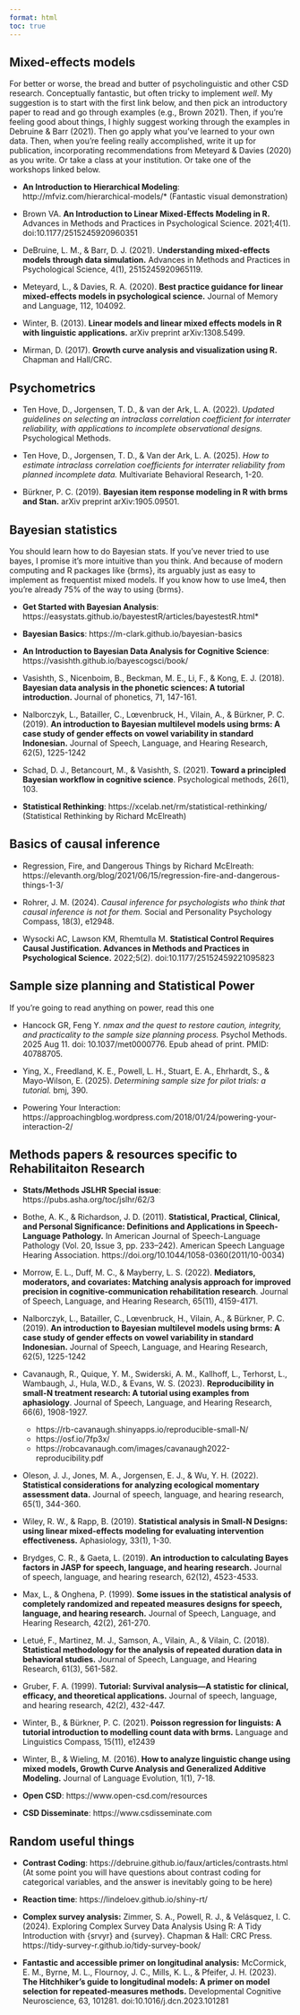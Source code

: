 ```yaml
---
format: html
toc: true
---
```


## Mixed-effects models

For better or worse, the bread and butter of psycholinguistic and other CSD research. Conceptually fantastic, but often tricky to implement *well*. My suggestion is to start with the first link below, and then pick an introductory paper to read and go through examples (e.g., Brown 2021). Then, if you're feeling good about things, I highly suggest working through the examples in Debruine & Barr (2021). Then go apply what you've learned to your own data. Then, when you're feeling really accomplished, write it up for publication, incorporating recommendations from Meteyard & Davies (2020) as you write. Or take a class at your institution. Or take one of the workshops linked below.

-   **An Introduction to Hierarchical Modeling**: http://mfviz.com/hierarchical-models/\* (Fantastic visual demonstration)

-   Brown VA. **An Introduction to Linear Mixed-Effects Modeling in R.** Advances in Methods and Practices in Psychological Science. 2021;4(1). doi:10.1177/2515245920960351

-   DeBruine, L. M., & Barr, D. J. (2021). U**nderstanding mixed-effects models through data simulation.** Advances in Methods and Practices in Psychological Science, 4(1), 2515245920965119.

-   Meteyard, L., & Davies, R. A. (2020). **Best practice guidance for linear mixed-effects models in psychological science.** Journal of Memory and Language, 112, 104092.

-   Winter, B. (2013). **Linear models and linear mixed effects models in R with linguistic applications.** arXiv preprint arXiv:1308.5499.

-   Mirman, D. (2017). **Growth curve analysis and visualization using R.** Chapman and Hall/CRC.

## Psychometrics

- Ten Hove, D., Jorgensen, T. D., & van der Ark, L. A. (2022). *Updated guidelines on selecting an intraclass correlation coefficient for interrater reliability, with applications to incomplete observational designs.* Psychological Methods.

- Ten Hove, D., Jorgensen, T. D., & Van der Ark, L. A. (2025). *How to estimate intraclass correlation coefficients for interrater reliability from planned incomplete data.* Multivariate Behavioral Research, 1-20.

- Bürkner, P. C. (2019). **Bayesian item response modeling in R with brms and Stan.** arXiv preprint arXiv:1905.09501.

## Bayesian statistics

You should learn how to do Bayesian stats. If you've never tried to use bayes, I promise it's more intuitive than you think. And because of modern computing and R packages like {brms}, its arguably just as easy to implement as frequentist mixed models. If you know how to use lme4, then you're already 75% of the way to using {brms}.

-   **Get Started with Bayesian Analysis**: https://easystats.github.io/bayestestR/articles/bayestestR.html\*

-   **Bayesian Basics**: https://m-clark.github.io/bayesian-basics

-   **An Introduction to Bayesian Data Analysis for Cognitive Science**: https://vasishth.github.io/bayescogsci/book/

-   Vasishth, S., Nicenboim, B., Beckman, M. E., Li, F., & Kong, E. J. (2018). **Bayesian data analysis in the phonetic sciences: A tutorial introduction.** Journal of phonetics, 71, 147-161.

-   Nalborczyk, L., Batailler, C., Lœvenbruck, H., Vilain, A., & Bürkner, P. C. (2019). **An introduction to Bayesian multilevel models using brms: A case study of gender effects on vowel variability in standard Indonesian.** Journal of Speech, Language, and Hearing Research, 62(5), 1225-1242

-   Schad, D. J., Betancourt, M., & Vasishth, S. (2021). **Toward a principled Bayesian workflow in cognitive science**. Psychological methods, 26(1), 103.

-   **Statistical Rethinking**: https://xcelab.net/rm/statistical-rethinking/ (Statistical Rethinking by Richard McElreath)

## Basics of causal inference

- Regression, Fire, and Dangerous Things by Richard McElreath: https://elevanth.org/blog/2021/06/15/regression-fire-and-dangerous-things-1-3/

- Rohrer, J. M. (2024). *Causal inference for psychologists who think that causal inference is not for them.* Social and Personality Psychology Compass, 18(3), e12948.

- Wysocki AC, Lawson KM, Rhemtulla M. **Statistical Control Requires Causal Justification. Advances in Methods and Practices in Psychological Science.** 2022;5(2). doi:10.1177/25152459221095823

## Sample size planning and Statistical Power

[If you're going to read anything on power, read this one]{.aside}

- Hancock GR, Feng Y. *nmax and the quest to restore caution, integrity, and practicality to the sample size planning process.* Psychol Methods. 2025 Aug 11. doi: 10.1037/met0000776. Epub ahead of print. PMID: 40788705.

- Ying, X., Freedland, K. E., Powell, L. H., Stuart, E. A., Ehrhardt, S., & Mayo-Wilson, E. (2025). *Determining sample size for pilot trials: a tutorial.* bmj, 390.

- Powering Your Interaction: https://approachingblog.wordpress.com/2018/01/24/powering-your-interaction-2/


## Methods papers & resources specific to Rehabilitaiton Research

-   **Stats/Methods JSLHR Special issue**: https://pubs.asha.org/toc/jslhr/62/3

-   Bothe, A. K., & Richardson, J. D. (2011). **Statistical, Practical, Clinical, and Personal Significance: Definitions and Applications in Speech-Language Pathology.** In American Journal of Speech-Language Pathology (Vol. 20, Issue 3, pp. 233–242). American Speech Language Hearing Association. https://doi.org/10.1044/1058-0360(2011/10-0034)

-   Morrow, E. L., Duff, M. C., & Mayberry, L. S. (2022). **Mediators, moderators, and covariates: Matching analysis approach for improved precision in cognitive-communication rehabilitation research**. Journal of Speech, Language, and Hearing Research, 65(11), 4159-4171.

-   Nalborczyk, L., Batailler, C., Lœvenbruck, H., Vilain, A., & Bürkner, P. C. (2019). **An introduction to Bayesian multilevel models using brms: A case study of gender effects on vowel variability in standard Indonesian.** Journal of Speech, Language, and Hearing Research, 62(5), 1225-1242

-   Cavanaugh, R., Quique, Y. M., Swiderski, A. M., Kallhoff, L., Terhorst, L., Wambaugh, J., Hula, W.D., & Evans, W. S. (2023). **Reproducibility in small-N treatment research: A tutorial using examples from aphasiology**. Journal of Speech, Language, and Hearing Research, 66(6), 1908-1927.
    - https://rb-cavanaugh.shinyapps.io/reproducible-small-N/
    - https://osf.io/7fp3x/
    - https://robcavanaugh.com/images/cavanaugh2022-reproducibility.pdf
    
-   Oleson, J. J., Jones, M. A., Jorgensen, E. J., & Wu, Y. H. (2022). **Statistical considerations for analyzing ecological momentary assessment data.** Journal of speech, language, and hearing research, 65(1), 344-360.
    
-   Wiley, R. W., & Rapp, B. (2019). **Statistical analysis in Small-N Designs: using linear mixed-effects modeling for evaluating intervention effectiveness.** Aphasiology, 33(1), 1-30.

-   Brydges, C. R., & Gaeta, L. (2019). **An introduction to calculating Bayes factors in JASP for speech, language, and hearing research.** Journal of speech, language, and hearing research, 62(12), 4523-4533.

-   Max, L., & Onghena, P. (1999). **Some issues in the statistical analysis of completely randomized and repeated measures designs for speech, language, and hearing research.** Journal of Speech, Language, and Hearing Research, 42(2), 261-270.

-   Letué, F., Martinez, M. J., Samson, A., Vilain, A., & Vilain, C. (2018). **Statistical methodology for the analysis of repeated duration data in behavioral studies.** Journal of Speech, Language, and Hearing Research, 61(3), 561-582.

-   Gruber, F. A. (1999). **Tutorial: Survival analysis—A statistic for clinical, efficacy, and theoretical applications.** Journal of speech, language, and hearing research, 42(2), 432-447.

-   Winter, B., & Bürkner, P. C. (2021). **Poisson regression for linguists: A tutorial introduction to modelling count data with brms.** Language and Linguistics Compass, 15(11), e12439

-   Winter, B., & Wieling, M. (2016). **How to analyze linguistic change using mixed models, Growth Curve Analysis and Generalized Additive Modeling.** Journal of Language Evolution, 1(1), 7-18.

-   **Open CSD**: https://www.open-csd.com/resources

-   **CSD Disseminate**: https://www.csdisseminate.com

## Random useful things

-   **Contrast Coding**: https://debruine.github.io/faux/articles/contrasts.html (At some point you will have questions about contrast coding for categorical variables, and the answer is inevitably going to be here)

-   **Reaction time**: https://lindeloev.github.io/shiny-rt/

-   **Complex survey analysis:** Zimmer, S. A., Powell, R. J., & Velásquez, I. C. (2024). Exploring Complex Survey Data Analysis Using R: A Tidy Introduction with {srvyr} and {survey}. Chapman & Hall: CRC Press. https://tidy-survey-r.github.io/tidy-survey-book/

-   **Fantastic and accessible primer on longitudinal analysis:** McCormick, E. M., Byrne, M. L., Flournoy, J. C., Mills, K. L., & Pfeifer, J. H. (2023). **The Hitchhiker’s guide to longitudinal models: A primer on model selection for repeated-measures methods.** Developmental Cognitive Neuroscience, 63, 101281. doi:10.1016/j.dcn.2023.101281
